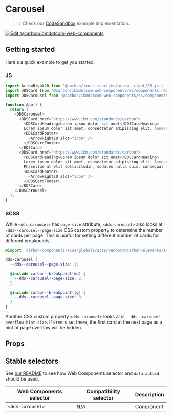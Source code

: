 
# Carousel

> 💡 Check our
> [CodeSandbox](https://githubbox.com/carbon-design-system/carbon-for-ibm-dotcom/tree/v1/packages/web-components/examples/codesandbox/components-react/carousel)
> example implementation.

[![Edit @carbon/ibmdotcom-web-components](https://codesandbox.io/static/img/play-codesandbox.svg)](https://githubbox.com/carbon-design-system/carbon-for-ibm-dotcom/tree/v1/packages/web-components/examples/codesandbox/components-react/carousel)

## Getting started

Here's a quick example to get you started.

### JS

```javascript
import ArrowRight20 from '@carbon/icons-react/es/arrow--right/20.js';
import DDSCard from '@carbon/ibmdotcom-web-components/es/components-react/card/index';
import DDSCarousel from '@carbon/ibmdotcom-web-components/es/components-react/carousel/index';

function App() {
  return (
    <DDSCarousel>
      <DDSCard href="https://www.ibm.com/standards/carbon">
        <DDSCardHeading>Lorem ipsum dolor sit amet</DDSCardHeading>
        Lorem ipsum dolor sit amet, consectetur adipiscing elit. Aenean et ultricies est.
        <DDSCardFooter>
          <ArrowRight20 slot="icon" />
        </DDSCardFooter>
      </DDSCard>
      <DDSCard href="https://www.ibm.com/standards/carbon">
        <DDSCardHeading>Lorem ipsum dolor sit amet</DDSCardHeading>
        Lorem ipsum dolor sit amet, consectetur adipiscing elit. Aenean et ultricies est. Mauris iaculis eget dolor nec hendrerit.
        Phasellus at elit sollicitudin, sodales nulla quis, consequat libero.
        <DDSCardFooter>
          <ArrowRight20 slot="icon" />
        </DDSCardFooter>
      </DDSCard>
    </DDSCarousel>
  );
}
```

### SCSS

While `<dds-carousel>` has `page-size` attribute, `<dds-carousel>` also looks at `--dds--carousel--page-size` CSS custom property to determine the number of cards per page.
This is useful for setting different number of cards for different breakpoints.

```scss
@import 'carbon-components/scss/globals/scss/vendor/@carbon/elements/scss/layout/breakpoint';

dds-carousel {
  --dds--carousel--page-size: 1;

  @include carbon--breakpoint(md) {
    --dds--carousel--page-size: 2;
  }

  @include carbon--breakpoint(lg) {
    --dds--carousel--page-size: 3;
  }
}
```

Another CSS custom property `<dds-carousel>` looks at is `--dds--carousel--overflow-hint-size`. If `0rem` is set there, the first card at the next page as a hint of page overflow will be hidden.

## Props

<Props of={PropTypesRef} />

## Stable selectors

See [our README](https://github.com/carbon-design-system/carbon-for-ibm-dotcom/tree/v1/packages/web-components#stable-selectors-for-analytics-and-integratione2e-testing-in-web-components) to see how Web Components selector and `data-autoid` should be used.

| Web Components selector | Compatibility selector | Description |
| ----------------------- | ---------------------- | ----------- |
| `<dds-carousel>`        | N/A                    | Component   |

<Description markdown={contributing} />
